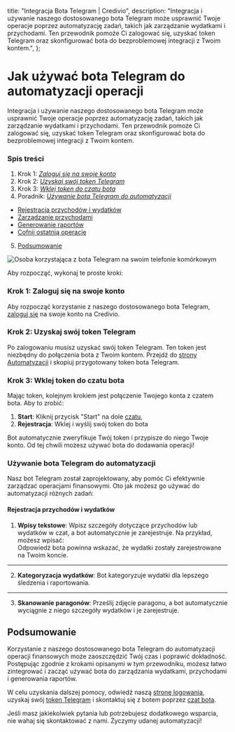 
  title: "Integracja Bota Telegram | Credivio",
  description:
    "Integracja i używanie naszego dostosowanego bota Telegram może usprawnić Twoje operacje poprzez automatyzację zadań, takich jak zarządzanie wydatkami i przychodami. Ten przewodnik pomoże Ci zalogować się, uzyskać token Telegram oraz skonfigurować bota do bezproblemowej integracji z Twoim kontem.",
};

# Jak używać bota Telegram do automatyzacji operacji

Integracja i używanie naszego dostosowanego bota Telegram może usprawnić Twoje operacje poprzez automatyzację zadań, takich jak zarządzanie wydatkami i przychodami. Ten przewodnik pomoże Ci zalogować się, uzyskać token Telegram oraz skonfigurować bota do bezproblemowej integracji z Twoim kontem.

### Spis treści

1. Krok 1: _[Zaloguj się na swoje konto](#zaloguj-się-na-swoje-konto)_
2. Krok 2: _[Uzyskaj swój token Telegram](#uzyskaj-swój-token-telegram)_
3. Krok 3: _[Wklej token do czatu bota](#wklej-token-do-czatu-bota)_
4. Poradnik: _[Używanie bota Telegram do automatyzacji](#używanie-bota-telegram-do-automatyzacji)_

- [Rejestracja przychodów i wydatków](#rejestracja-przychodów-i-wydatków)
- [Zarządzanie przychodami](#zarządzanie-przychodami)
- [Generowanie raportów](#generowanie-raportów)
- [Cofnij ostatnią operację](#cofnij-ostatnią-operację)

5. [Podsumowanie](#podsumowanie)

![Osoba korzystająca z bota Telegram na swoim telefonie komórkowym](/blog/use-telegram-bot-to-automate-operations/telegram.png "Bot Telegram")

Aby rozpocząć, wykonaj te proste kroki:

### Krok 1: Zaloguj się na swoje konto

Aby rozpocząć korzystanie z naszego dostosowanego bota Telegram, [zaloguj się](https://credivio.vercel.app/sign-in) na swoje konto na Credivio.

### Krok 2: Uzyskaj swój token Telegram

Po zalogowaniu musisz uzyskać swój token Telegram. Ten token jest niezbędny do połączenia bota z Twoim kontem. Przejdź do [strony Automatyzacji](https://credivio.vercel.app/automations) i skopiuj przygotowany token bota Telegram.

### Krok 3: Wklej token do czatu bota

Mając token, kolejnym krokiem jest połączenie Twojego konta z czatem bota. Aby to zrobić:

1. **Start**: Kliknij przycisk "Start" na dole [czatu](https://web.telegram.org/k/#@CredivioBot),
2. **Rejestracja**: Wklej i wyślij swój token do bota

Bot automatycznie zweryfikuje Twój token i przypisze do niego Twoje konto. Od tej chwili możesz używać bota do dodawania operacji!

### Używanie bota Telegram do automatyzacji

Nasz bot Telegram został zaprojektowany, aby pomóc Ci efektywnie zarządzać operacjami finansowymi. Oto jak możesz go używać do automatyzacji różnych zadań:

#### Rejestracja przychodów i wydatków

1. **Wpisy tekstowe**: Wpisz szczegóły dotyczące przychodów lub wydatków w czat, a bot automatycznie je zarejestruje. Na przykład, możesz wpisać: <div className="my-4"><Copyable content="Wydałem 50 zł na zakupy" /></div> Odpowiedź bota powinna wskazać, że wydatki zostały zarejestrowane na Twoim koncie.

---

2. **Kategoryzacja wydatków**: Bot kategoryzuje wydatki dla lepszego śledzenia i raportowania.

---

3. **Skanowanie paragonów**: Prześlij zdjęcie paragonu, a bot automatycznie wyciągnie z niego szczegóły wydatków i je zarejestruje.

## Podsumowanie

Korzystanie z naszego dostosowanego bota Telegram do automatyzacji operacji finansowych może zaoszczędzić Twój czas i poprawić dokładność. Postępując zgodnie z krokami opisanymi w tym przewodniku, możesz łatwo zintegrować i zacząć używać bota do zarządzania wydatkami, przychodami i generowania raportów.

W celu uzyskania dalszej pomocy, odwiedź naszą [stronę logowania](https://credivio.vercel.app/sign-in), uzyskaj swój [token Telegram](https://credivio.vercel.app/automations) i skontaktuj się z botem poprzez [czat bota](https://web.telegram.org/k/#@CredivioBot).

Jeśli masz jakiekolwiek pytania lub potrzebujesz dodatkowego wsparcia, nie wahaj się skontaktować z nami. Życzymy udanej automatyzacji!
